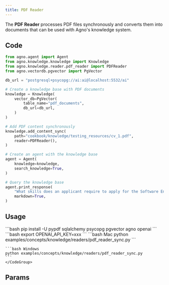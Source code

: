 ```yaml
---
title: PDF Reader
---
```


The **PDF Reader** processes PDF files synchronously and converts them into documents that can be used with Agno's knowledge system.

## Code

```python examples/concepts/knowledge/readers/pdf_reader_sync.py
from agno.agent import Agent
from agno.knowledge.knowledge import Knowledge
from agno.knowledge.reader.pdf_reader import PDFReader
from agno.vectordb.pgvector import PgVector

db_url = "postgresql+psycopg://ai:ai@localhost:5532/ai"

# Create a knowledge base with PDF documents
knowledge = Knowledge(
    vector_db=PgVector(
        table_name="pdf_documents",
        db_url=db_url,
    )
)

# Add PDF content synchronously
knowledge.add_content_sync(
    path="cookbook/knowledge/testing_resources/cv_1.pdf",
    reader=PDFReader(),
)

# Create an agent with the knowledge base
agent = Agent(
    knowledge=knowledge,
    search_knowledge=True,
)

# Query the knowledge base
agent.print_response(
    "What skills does an applicant require to apply for the Software Engineer position?",
    markdown=True,
)
```

## Usage

<Steps>
  <Snippet file="create-venv-step.mdx" />

  <Step title="Install libraries">
    ```bash
    pip install -U pypdf sqlalchemy psycopg pgvector agno openai
    ```
  </Step>

  <Step title="Set environment variables">
    ```bash
    export OPENAI_API_KEY=xxx
    ```
  </Step>

  <Snippet file="run-pgvector-step.mdx" />

  <Step title="Run Agent">
    <CodeGroup>
    ```bash Mac
    python examples/concepts/knowledge/readers/pdf_reader_sync.py
    ```

    ```bash Windows
    python examples/concepts/knowledge/readers/pdf_reader_sync.py
    ```
    </CodeGroup>
  </Step>
</Steps>

## Params

<Snippet file="pdf-reader-reference.mdx" />